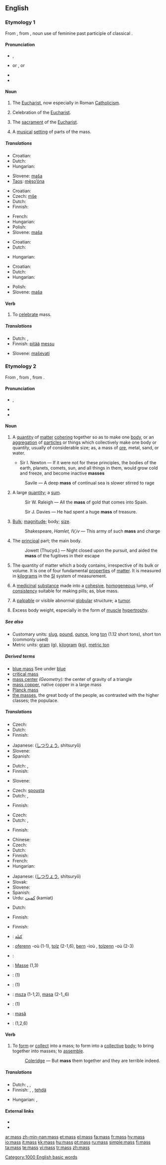 {{wikipedia}}
{{also|Mass}}
==English==

===Etymology 1===
From {{etyl|ang}} {{term|mæsse|lang=ang}}, from {{LL.}} {{term|missa}}, noun use of feminine past participle of classical {{etyl|la}} {{term|mittere||release, dismiss}}.

====Pronunciation====
* {{a|US}} {{IPA|/mæs/}}, {{SAMPA|/m{s/}}
* {{a|UK}} {{IPA|/mæs/}} or {{IPAchar|/mɑːs/}}, {{SAMPA|/m{s/}} or {{SAMPAchar|/mA:s/}}
* {{audio|en-us-mass.ogg|Audio (US)}}
* {{rhymes|æs}}

====Noun====
{{en-noun|es}}

# {{religion}} The [[eucharist|Eucharist]], now especially in Roman [[Catholicism]].
# {{context|religion}} Celebration of the [[eucharist|Eucharist]].
# {{context|religion|usually as ''the [[Mass]]''}} The [[sacrament]] of the [[eucharist|Eucharist]].
# A [[musical]] [[setting]] of parts of the mass.

=====Translations=====
{{trans-top|religion: Eucharist}}
* Croatian: {{t-|hr|misa|f|alt=mȉsa}}
* Dutch: {{t+|nl|mis|f}}
* Hungarian: {{t+|hu|mise}}
{{trans-mid}}
* Slovene: [[maša]] {{f}}
* [[Taos]]: [[mę̀so’óna]]
{{trans-bottom}}

{{trans-top|religion: celebration of the Eucharist}}
* Croatian: {{t-|hr|misa|f|alt=mȉsa}}
* Czech: [[mše]] {{f}}
* Dutch: {{t+|nl|mis|f}}
* Finnish: {{t+|fi|messu}}
{{trans-mid}}
* French: {{t+|fr|messe|f}}
* Hungarian: {{t+|hu|mise}}
* Polish: {{t-|pl|msza}}
* Slovene: [[maša]] {{f}}
{{trans-bottom}}

{{trans-top|religion: sacrament of the Eucharist}}
* Croatian: {{t-|hr|misa|f|alt=mȉsa}}
* Dutch: {{t+|nl|mis|f}}
{{trans-mid}}
* Hungarian: {{t+|hu|mise}}
{{trans-bottom}}

{{trans-top|musical setting of parts of the mass}}
* Croatian: {{t-|hr|misa|f|alt=mȉsa}}
* Dutch: {{t+|nl|mis|f}}
* Hungarian: {{t+|hu|mise}}
{{trans-mid}}
* Polish: {{t-|pl|msza}}
* Slovene: [[maša]] {{f}}
{{trans-bottom}}

====Verb====
{{en-verb|mass|es}}

# {{context|intransitive|obsolete}} To [[celebrate]] mass.

=====Translations=====
{{trans-top|celebrate Mass}}
* Dutch: {{t+|nl|vieren}}, {{t|nl|misvieren}}
* Finnish: [[pitää]] [[messu]]
{{trans-mid}}
* Slovene: [[maševati]]
{{trans-bottom}}

===Etymology 2===
From {{etyl|xno}} {{term|masse|lang=xno}}, from {{etyl|la}} {{term|massa||lump, dough}}, from {{etyl|grc}} {{term|sc=polytonic|μαζα||barley-cake}}.

====Pronunciation====
* {{IPA|/mæs/}}, {{SAMPA|/m{s/}}
* {{audio|en-us-mass.ogg|Audio (US)}}
* {{rhymes|æs}}

====Noun====
{{en-noun|es|-}}

# A [[quantity]] of [[matter]] [[cohere|cohering]] together so as to make one [[body]], or an [[aggregation]] of [[particle]]s or things which collectively make one body or quantity, usually of considerable size; as, a mass of [[ore]], metal, sand, or water.
#* {{rfdate}} Sir I. Newton — If it were not for these principles, the bodies of the earth, planets, comets, sun, and all things in them, would grow cold and freeze, and become inactive '''masses'''
#: {{rfdate}} Savile — A deep '''mass''' of continual sea is slower stirred to rage
# A large [[quantity]]; a [[sum]].
#: {{rfdate}} Sir W. Raleigh — All the '''mass''' of gold that comes into Spain.
#: {{rfdate}} Sir J. Davies — He had spent a huge '''mass''' of treasure.
# [[bulk|Bulk]]; [[magnitude]]; body; [[size]].
#: {{rfdate}} Shakespeare, ''Hamlet, IV,iv'' — This army of such '''mass''' and charge
# The [[principal]] part; the main body.
#: {{rfdate}} Jowett (Thucyd.) — Night closed upon the pursuit, and aided the '''mass''' of the fugitives in their escape
# {{context|physics}} The quantity of matter which a body contains, irrespective of its bulk or volume.  It is one of four fundamental [[property|properties]] of [[matter]]. It is measured in [[kilogram]]s in the [[SI]] system of measurement.
# {{context|pharmacy}} A [[medicinal]] [[substance]] made into a [[cohesive]], [[homogeneous]] lump, of [[consistency]] suitable for making pills; as, blue mass.
# {{context|medicine}} A [[palpable]] or visible abnormal [[globular]] structure; a [[tumor]].
# {{context|bodybuilding}} Excess body weight, especially in the form of [[muscle]] [[hypertrophy]].

=====See also=====
* Customary units: [[slug]], [[pound]], [[ounce]], long [[ton]] (1.12 short tons), short ton (commonly used)
* Metric units: [[gram]] ([[g]]), [[kilogram]] ([[kg]]), [[metric ton]]

=====Derived terms=====
{{rfc|these glosses have to be moved to the appropriate pages}}
* [[blue mass]] See under [[blue]]
* [[critical mass]]
* [[mass center]] ''(Geometry):'' the center of gravity of a triangle
* [[mass copper]], native copper in a large mass
* [[Planck mass]]
* [[the masses]], the great body of the people, as contrasted with the higher classes; the populace.

=====Translations=====
{{trans-top|quantity of matter cohering together to make one body}}
* Czech: {{t+|cs|hmota|f}}
* Dutch: {{t+|nl|massa|f}}
* Finnish: {{t+|fi|massa}}
{{trans-mid}}
* Japanese: {{Jpan|[[質量]]}} ([[しつりょう]], shitsuryō)
* Slovene: {{t+|sl|masa|f}}
* Spanish: {{t+|es|masa|f}}
{{trans-bottom}}

{{trans-top|large quantity; sum}}
* Dutch: {{t+|nl|massa|f}}, {{t+|nl|hoeveelheid|f}}
* Finnish: {{t+|fi|massa}}
{{trans-mid}}
* Slovene: {{t+|sl|masa|f}}
{{trans-bottom}}

{{trans-top|bulk; magnitude; body; size}}
* Czech: [[spousta]] {{f}}
* Dutch: {{t+|nl|massa|f}}, {{t+|nl|hoeveelheid|f}}
{{trans-mid}}
* Finnish: {{t+|fi|massa}}
{{trans-bottom}}

{{trans-top|principal part}}
* Czech: {{t+|cs|většina|f}}
* Dutch: {{t-|nl|meerderheid|f}}, {{t+|nl|massa|f}}
{{trans-mid}}
* Finnish: {{t+|fi|pääosa}}
{{trans-bottom}}

{{trans-top|physics: quantity of matter which a body contains}}
* Chinese: {{t-|cmn|質量|sc=Hani|xs=Mandarin}}
* Czech: {{t-|cs|hmotnost|f}}
* Dutch: {{t+|nl|massa|f}}
* Finnish: {{t+|fi|massa}}
* French: {{t+|fr|masse|f}}
* Hungarian: {{t|hu|tömeg}}
{{trans-mid}}
* Japanese: {{Jpan|[[質量]]}} ([[しつりょう]], shitsuryō)
* Slovak: {{t-|sk|hmotnosť|f}}
* Slovene: {{t+|sl|masa|f}}
* Spanish: {{t+|es|masa|f}}
* Urdu: [[کمیت]] (kamiat) {{f}}
{{trans-bottom}}

{{trans-top|pharmacy: medicinal substance made into a cohesive, homogeneous lump}}
* Dutch: {{t+|nl|massa|f}}
{{trans-mid}}
* Finnish: {{t+|fi|massa}}
{{trans-bottom}}

{{trans-top|medicine: palpable or visible abnormal globular structure}}
{{trans-mid}}
{{trans-bottom}}

{{trans-top|bodybuilding: excess body weight}}
* Finnish: {{t+|fi|massa}}
{{trans-mid}}
{{trans-bottom}}

{{checktrans-top}}
* {{ttbc|Arabic}}: [[كتلة]]
* {{ttbc|Breton}}: [[oferenn]] {{f}} -où (1-1), [[tolz]] {{m}} (2-1,6), [[bern]] {{m}} -ioù {{p}}, [[tolzenn]] {{f}} -où {{p}} (2-3)
* {{ttbc|French}}: {{t+|fr|masse|f}}
* {{ttbc|German}}: [[Masse]] {{f}} (1,3)
* {{ttbc|Indonesian}}: {{t-|id|massa|xs=Indonesian}} (1)
{{checktrans-mid}}
* {{ttbc|Interlingua}}: {{t-|ia|massa|xs=Interlingua}} (1)
* {{ttbc|Polish}}: [[msza]] {{f}} (1-1,2), [[masa]] {{f}} (2-1,,6)
* {{ttbc|Portuguese}}: {{t+|pt|massa|f}} (1)
* {{ttbc|Romanian}}: [[masă]] {{f}}
* {{ttbc|Swedish}}: {{t+|sv|massa}} (1,2,6)
{{checktrans-bottom}}

====Verb====
{{en-verb|mass|es}}

# {{transitive}} To [[form]] or [[collect]] into a mass; to form into a [[collective]] [[body]]; to bring together into masses; to [[assemble]].
#: {{rfdate|transform this into proper quotation}} [[Coleridge]] — But '''mass''' them together and they are terrible indeed.

=====Translations=====
{{trans-top|form or collect into a mass}}
* Dutch: {{t|nl|samennemen}}, {{t|nl|samenhopen}}, {{t-|nl|ophopen}}
* Finnish: {{t+|fi|kerätä}}, {{t+|fi|kasata}}, [[tehdä]] {{t+|fi|massa}}
{{trans-mid}}
* Hungarian: {{t+|hu|összegyűjt}}, {{t+|hu|összehord}}
{{trans-bottom}}

====External links====
* {{R:Webster 1913}}
* {{R:Century 1911}}

[[Category:1000 English basic words]]

[[ar:mass]]
[[zh-min-nan:mass]]
[[et:mass]]
[[el:mass]]
[[fa:mass]]
[[fr:mass]]
[[hy:mass]]
[[io:mass]]
[[it:mass]]
[[kk:mass]]
[[hu:mass]]
[[pt:mass]]
[[ru:mass]]
[[simple:mass]]
[[fi:mass]]
[[ta:mass]]
[[te:mass]]
[[vi:mass]]
[[tr:mass]]
[[zh:mass]]